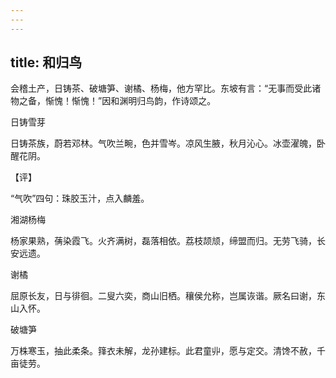 ```yaml
---
---
---
```

title: 和归鸟
---







会稽土产，日铸茶、破塘笋、谢橘、杨梅，他方罕比。东坡有言：“无事而受此诸物之备，惭愧！惭愧！”因和渊明归鸟韵，作诗颂之。





日铸雪芽


日铸茶族，蔚若邓林。气吹兰畹，色并雪岑。凉风生腋，秋月沁心。冰壶濯魄，卧醒花阴。

【评】

“气吹”四句：珠胶玉汁，点入麟羞。





湘湖杨梅


杨家果熟，蒨染霞飞。火齐满树，磊落相依。荔枝颉颃，缔盟而归。无劳飞骑，长安远遗。





谢橘


屈原长友，日与徘徊。二叟六奕，商山旧栖。穰侯允称，岂属诙谐。厥名曰谢，东山入怀。





破塘笋


万株寒玉，抽此柔条。箨衣未解，龙孙建标。此君童丱，愿与定交。清馋不赦，千亩徒劳。